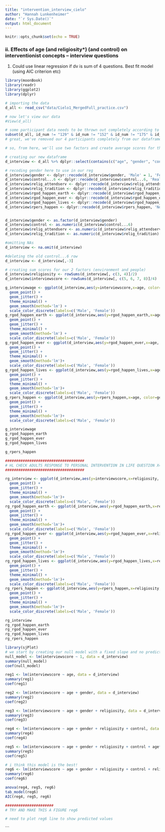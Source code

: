 ```yaml
---
title: "intervention_interview_cielo"
author: "Hannah Lunkenheimer"
date: "`r Sys.Date()`"
output: html_document
---
```


```r
knitr::opts_chunk$set(echo = TRUE)
```
### ii.	Effects of age (and religiosity*) (and control) on interventionist concepts – interview questions
1.	Could use linear regression if dv is sum of 4 questions. Best fit model (using AIC criterion etc)

```r

library(moonBook)
library(readr)
library(ggplot2)
library(dplyr)

# importing the data
d_all <- read_csv("data/Cielo1_MergedFull_practice.csv")

# now let's view our data
#View(d_all)

# some participant data needs to be thrown out completely according to the red rows in our CSV file, so let's remove those participants completely here (ID 129, 152, 175, and 277)
subset(d_all, id_num != "129" & id_num != "152" & id_num != "175" & id_num != "277")
# great, we've removed our 4 participants completely from our dataframe d_all and now have all of the participants we can use for analyses

```

```r
# so, from here, we'll use two factors and create average scores for them

# creating our new dataframe
d_interview <- d_all %>% dplyr::select(contains(c("age", "gender", "control...6", "relig_attendserv", "relig_tradition", "rgod_happen_earth", "rgod_happen_ever", "rgod_happen_lives", "rpers_happen")))

# recoding gender here to use in our reg
d_interview$gender <- dplyr::recode(d_interview$gender, 'Male' = 1, 'Female'=2)
d_interview$control...6 <- dplyr::recode(d_interview$control...6, 'Really Disagree' = 6, 'Disagree'=5, 'Kind of Disagree' = 4, 'Kind of Agree' = 3, 'Agree' = 2, 'Really Agree' = 1)
d_interview$relig_attendserv <- dplyr::recode(d_interview$relig_attendserv, 'Never' = 1, 'Less than once a year'=2, 'A few times a year' = 3, 'A few times a month' = 4, 'A few times a week' = 5, 'Daily' = 6)
d_interview$relig_tradition <- dplyr::recode(d_interview$relig_tradition, 'Not at all important' = 1, 'Minimally important'=2, 'Moderately important' = 3, 'Very important' = 4)
d_interview$rgod_happen_earth <- dplyr::recode(d_interview$rgod_happen_earth, 'No' = 1, 'Sometimes'=2, 'Yes' = 3, 'IDK' = 4)
d_interview$rgod_happen_ever <- dplyr::recode(d_interview$rgod_happen_ever, 'No' = 1, 'Sometimes'=2, 'Yes' = 3, 'IDK' = 4)
d_interview$rgod_happen_lives <- dplyr::recode(d_interview$rgod_happen_lives, 'No' = 1, 'Sometimes'=2, 'Yes' = 3, 'IDK' = 4)
d_interview$rpers_happen <- dplyr::recode(d_interview$rpers_happen, 'No' = 1, 'Sometimes'=2, 'Yes' = 3, 'IDK' = 4)


d_interview$gender <- as.factor(d_interview$gender)
d_interview$control <- as.numeric(d_interview$control...6)
d_interview$relig_attendserv <- as.numeric(d_interview$relig_attendserv)
d_interview$relig_tradition <- as.numeric(d_interview$relig_tradition)

#omitting NAs
d_interview <- na.omit(d_interview)

#deleting the old control...6 row
d_interview <- d_interview[,-3] 

# creating sum scores for our 2 factors (environment and people)
d_interview$religiosity <- rowSums(d_interview[, c(3, 4)]/2)
d_interview$interviewscore <- rowSums(d_interview[, c(5, 6, 7, 8)]/4)

```


```r

g_interviewage <- ggplot(d_interview,aes(y=interviewscore,x=age, color=gender)) +
  geom_point() +
  geom_jitter() +
  theme_minimal() +
  geom_smooth(method='lm') +
  scale_color_discrete(labels=c('Male', 'Female'))
g_rgod_happen_earth <- ggplot(d_interview,aes(y=rgod_happen_earth,x=age, color=gender)) +
  geom_point() +
  geom_jitter() +
  theme_minimal() +
  geom_smooth(method='lm') +
  scale_color_discrete(labels=c('Male', 'Female'))
g_rgod_happen_ever <- ggplot(d_interview,aes(y=rgod_happen_ever,x=age, color=gender)) +
  geom_point() +
  geom_jitter() +
  theme_minimal() +
  geom_smooth(method='lm')+
  scale_color_discrete(labels=c('Male', 'Female'))
g_rgod_happen_lives <- ggplot(d_interview,aes(y=rgod_happen_lives,x=age, color=gender)) +
  geom_point() +
  geom_jitter() +
  theme_minimal() +
  geom_smooth(method='lm')+
  scale_color_discrete(labels=c('Male', 'Female'))
g_rpers_happen <- ggplot(d_interview,aes(y=rpers_happen,x=age, color=gender)) +
  geom_point() +
  geom_jitter() +
  theme_minimal() +
  geom_smooth(method='lm')+
  scale_color_discrete(labels=c('Male', 'Female'))

g_interviewage
g_rgod_happen_earth
g_rgod_happen_ever
g_rgod_happen_lives

g_rpers_happen 

####################################
# HL CHECK ADULTS RESPONSE TO PERSONAL INTERVENTION IN LIFE QUESTION X=CHILDS Y=PARENTS
####################################

```

```r

rg_interview <- ggplot(d_interview,aes(y=interviewscore,x=religiosity, color=gender)) +
  geom_point() +
  geom_jitter() +
  theme_minimal() +
  geom_smooth(method='lm')+
  scale_color_discrete(labels=c('Male', 'Female'))
rg_rgod_happen_earth <- ggplot(d_interview,aes(y=rgod_happen_earth,x=religiosity, color=gender)) +
  geom_point() +
  geom_jitter() +
  theme_minimal() +
  geom_smooth(method='lm')+
  scale_color_discrete(labels=c('Male', 'Female'))
rg_rgod_happen_ever <- ggplot(d_interview,aes(y=rgod_happen_ever,x=religiosity, color=gender)) +
  geom_point() +
  geom_jitter() +
  theme_minimal() +
  geom_smooth(method='lm')+
  scale_color_discrete(labels=c('Male', 'Female'))
rg_rgod_happen_lives <- ggplot(d_interview,aes(y=rgod_happen_lives,x=religiosity, color=gender)) +
  geom_point() +
  geom_jitter() +
  theme_minimal() +
  geom_smooth(method='lm')+
  scale_color_discrete(labels=c('Male', 'Female'))
rg_rpers_happen <- ggplot(d_interview,aes(y=rpers_happen,x=religiosity, color=gender)) +
  geom_point() +
  geom_jitter() +
  theme_minimal() +
  geom_smooth(method='lm')+
  scale_color_discrete(labels=c('Male', 'Female'))

rg_interview
rg_rgod_happen_earth
rg_rgod_happen_ever
rg_rgod_happen_lives
rg_rpers_happen
```

```r
library(sjPlot)
# we start by creating our null model with a fixed slope and no predictors
null_model <- lm(interviewscore ~ 1, data = d_interview)
summary(null_model)
coef(null_model)

reg1 <- lm(interviewscore ~ age, data = d_interview)
summary(reg1)
coef(reg1)

reg2 <- lm(interviewscore ~ age + gender, data = d_interview)
summary(reg2)
coef(reg2)

reg3 <- lm(interviewscore ~ age + gender + religiosity, data = d_interview)
summary(reg3)
coef(reg3)

reg4 <- lm(interviewscore ~ age + gender + religiosity + control, data = d_interview)
summary(reg4)
coef(reg4)

reg5 <- lm(interviewscore ~ age + gender + religiosity + control + age*gender + age*religiosity + gender*religiosity + age*control + gender*control + religiosity*control, data = d_interview)
summary(reg5)
coef(reg5)

# i think this model is the best!
reg6 <- lm(interviewscore ~ age + gender + religiosity + control + religiosity*control, data = d_interview)
summary(reg6)
coef(reg6)

anova(reg4, reg5, reg6)
tab_model(reg6)
AIC(reg4, reg5, reg6)

######################
# TRY AND MAKE THIS A FIGURE reg6

```

```r

# need to plot reg6 line to show predicted values
```


```